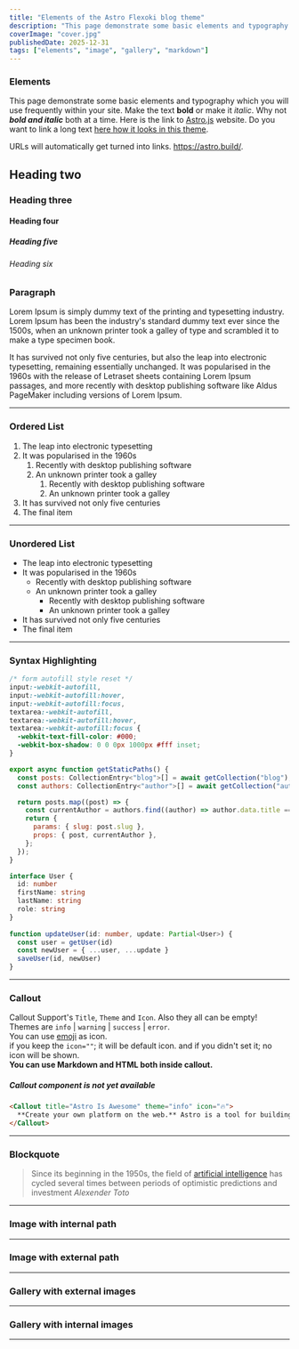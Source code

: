 ```yaml
---
title: "Elements of the Astro Flexoki blog theme"
description: "This page demonstrate some basic elements and typography which you will use frequently within your site."
coverImage: "cover.jpg"
publishedDate: 2025-12-31
tags: ["elements", "image", "gallery", "markdown"]
---
```


### Elements

This page demonstrate some basic elements and typography which you will use frequently within your site. Make the text **bold** or make it *italic*. Why not **_bold and italic_** both at a time. Here is the link to [Astro.js](https://astro.build/) website. Do you want to link a long text [here how it looks in this theme](https://astro.build/).

URLs will automatically get turned into links. https://astro.build/.

## Heading two
### Heading three
#### Heading four
##### Heading five
###### Heading six

### Paragraph

Lorem Ipsum is simply dummy text of the printing and typesetting industry. Lorem Ipsum has been the industry's standard dummy text ever since the 1500s, when an unknown printer took a galley of type and scrambled it to make a type specimen book.

It has survived not only five centuries, but also the leap into electronic typesetting, remaining essentially unchanged. It was popularised in the 1960s with the release of Letraset sheets containing Lorem Ipsum passages, and more recently with desktop publishing software like Aldus PageMaker including versions of Lorem Ipsum.

<hr/>

### Ordered List

1. The leap into electronic typesetting
1. It was popularised in the 1960s
    1. Recently with desktop publishing software
    1. An unknown printer took a galley
        1. Recently with desktop publishing software
        1. An unknown printer took a galley
1. It has survived not only five centuries
1. The final item

<hr/>

### Unordered List

* The leap into electronic typesetting
* It was popularised in the 1960s
    * Recently with desktop publishing software
    * An unknown printer took a galley
        * Recently with desktop publishing software
        * An unknown printer took a galley
* It has survived not only five centuries
* The final item

<hr/>

### Syntax Highlighting

```css title="style.scss"
/* form autofill style reset */
input:-webkit-autofill,
input:-webkit-autofill:hover, 
input:-webkit-autofill:focus,
textarea:-webkit-autofill,
textarea:-webkit-autofill:hover,
textarea:-webkit-autofill:focus {
  -webkit-text-fill-color: #000;
  -webkit-box-shadow: 0 0 0px 1000px #fff inset;
}
```

```javascript title="[...slug].astro"
export async function getStaticPaths() {
  const posts: CollectionEntry<"blog">[] = await getCollection("blog");
  const authors: CollectionEntry<"author">[] = await getCollection("author");

  return posts.map((post) => {
    const currentAuthor = authors.find((author) => author.data.title === post.data.author);
    return {
      params: { slug: post.slug },
      props: { post, currentAuthor },
    };
  });
}
```

```typescript
interface User {
  id: number
  firstName: string
  lastName: string
  role: string
}
 
function updateUser(id: number, update: Partial<User>) {
  const user = getUser(id)
  const newUser = { ...user, ...update }
  saveUser(id, newUser)
}
```

<hr/>

### Callout

Callout Support's `Title`, `Theme` and `Icon`. Also they all can be empty! <br/>
Themes are `info` | `warning` | `success` | `error`. <br/>
You can use <a href="https://emojipedia.org/" target="_blank" rel="noopener noreferrer">emoji</a> as icon. <br/> if you keep the `icon=""`; it will be default icon. and if you didn't set it; no icon will be shown. <br/>
**You can use Markdown and HTML both inside callout.**

##### Callout component is not yet available

```html
<Callout title="Astro Is Awesome" theme="info" icon="🔥">
  **Create your own platform on the web.** Astro is a tool for building static websites with your favorite JS framework. But it will ship zero JavaScript to the browser 🤯.
</Callout>
```

<hr/>

### Blockquote

> Since its beginning in the 1950s, the field of [artificial intelligence](#) has cycled several times between periods of optimistic predictions and investment
<cite>Alexender Toto</cite>

<hr/>

### Image with internal path

<CustomImage
  src="cover.jpg"
  basePath="articles/mdx-elements"
  alt="Being with nature"
  width={300}
  height={200}
  class="shadow-md"
/>

<hr />

### Image with external path
<CustomImage
    src="https://picsum.photos/900/600?random=1.webp"
    alt="Being with nature"
    width={300}
    height={200}
    size="wide"
  />

<hr />

### Gallery with external images
<Gallery galleryName="External Images" variant="masonry">
  <CustomImage
    src="https://picsum.photos/900/600?random=1.webp"
    alt="Being with nature"
    width={900}
    height={600}
  />
  <CustomImage
    src="https://picsum.photos/900/1200?random=2.webp"
    alt="Being with nature"
    width={900}
    height={900}
  />
  <CustomImage
    src="https://picsum.photos/900/900?random=3.webp"
    alt="Being with nature"
    width={300}
    height={200}
  />
  <CustomImage
    src="https://picsum.photos/900/600?random=4.webp"
    alt="Being with nature"
    width={300}
    height={400}
  />
</Gallery>

<hr />

### Gallery with internal images
<Gallery galleryName="Gallery" galleryPath="mdx-elements/gallery" variant="masonry" />

<hr />
